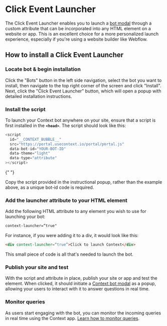 
# Click Event Launcher

The Click Event Launcher enables you to launch a [bot modal](/bots/bot-modal) through a custom attribute that can be incorporated into any HTML element on a website or app. This is an excellent choice for a more personalized launch experience, especially if you're using a website builder like Webflow.

## How to install a Click Event Launcher

<Steps>

### Locate bot & begin installation

Click the "Bots" button in the left side navigation, select the bot you want to install, then navigate to the top right corner of the screen and click "Install". Next, click the "Click Event Launcher" button, which will open a popup with detailed installation instructions.

### Install the script

To launch your Context bot anywhere on your site, ensure that a script is first installed in the **`<head>`**. The script should look like this:

```js
<script
  id="__CONTEXT_BUBBLE__"
  src="https://portal.usecontext.io/portal/portal.js"
  data-bot-id="YOUR-BOT-ID"
  data-theme="light"
  data-type="attribute"
></script>
```

{" "}

<Callout>
  Copy the script provided in the instructional popup, rather than the example
  above, as a unique bot-id code is required.
</Callout>

### Add the launcher attribute to your HTML element

Add the following HTML attribute to any element you wish to use for launching your bot:

```HTML
context-launcher=“true"
```

For instance, if you were adding it to a div, it would look like this:

```HTML
<div context-launcher=“true”>Click to launch Context</div>
```

This small piece of code is all that's needed to launch the bot.

### Publish your site and test

With the script and attribute in place, publish your site or app and test the element. When clicked, it should initiate a [Context bot modal](/bots/bot-modal) as a popup, allowing your users to interact with it to answer questions in real time.

### Monitor queries

As users start engaging with the bot, you can monitor the incoming queries in real time using the Context app. [Learn how to monitor queries](/bots/monitor-queries).

</Steps>
